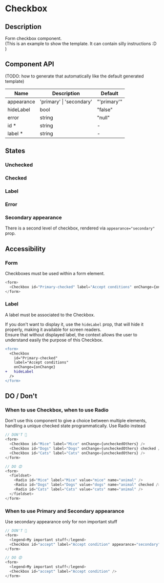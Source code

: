 
<Meta title="forms/Checkbox" />

# Checkbox

<Story id="design-system-forms-checkbox--all-checkboxes" />

## Description

Form checkbox component.  
(This is an example to show the template. It can contain silly instructions :D )

## Component API

(TODO: how to generate that automatically like the default generated template)

<table class="css-1gqcsgy">
  <thead>
    <tr>
      <th>Name</th>
      <th>Description</th>
      <th>Default</th>
    </tr>
  </thead>
  <tbody>
    <tr>
      <td>
        <span class="css-in3yi3">appearance</span>
      </td>
      <td>
        <div />
        <div class="css-1v653p">
          <span>'primary' | 'secondary'</span>
        </div>
      </td>
      <td>
        <span>"'primary'"</span>
      </td>
    </tr>
    <tr>
      <td>
        <span class="css-in3yi3">hideLabel</span>
      </td>
      <td>
        <div />
        <div class="css-1v653p">
          <span>bool</span>
        </div>
      </td>
      <td>
        <span>"false"</span>
      </td>
    </tr>
    <tr>
      <td>
        <span class="css-in3yi3">error</span>
      </td>
      <td>
        <div />
        <div class="css-1v653p">
          <span>string</span>
        </div>
      </td>
      <td>
        <span>"null"</span>
      </td>
    </tr>
    <tr>
      <td>
        <span class="css-in3yi3">id</span>
        <span title="Required" class="css-8t4o2x">
          *
        </span>
      </td>
      <td>
        <div />
        <div class="css-1v653p">
          <span>string</span>
        </div>
      </td>
      <td>-</td>
    </tr>
    <tr>
      <td>
        <span class="css-in3yi3">label</span>
        <span title="Required" class="css-8t4o2x">
          *
        </span>
      </td>
      <td>
        <div />
        <div class="css-1v653p">
          <span>string</span>
        </div>
      </td>
      <td>-</td>
    </tr>
  </tbody>
</table>

## States

### Unchecked

<Story id="design-system-forms-checkbox--unchecked" />

### Checked

<Story id="design-system-forms-checkbox--checked" />

### Label

<Story id="design-system-forms-checkbox--with-error" />

### Error

<Story id="design-system-forms-checkbox--with-label" />

### Secondary appearance

There is a second level of checkbox, rendered via `appearance="secondary"` prop.

<Story id="design-system-forms-checkbox--secondary" />

## Accessibility

### Form

Checkboxes must be used within a form element.

```javascript
<form>
  <Checkbox id="Primary-checked" label="Accept conditions" onChange={onChange} />
</form>
```

### Label

A label must be associated to the Checkbox.

If you don't want to display it, use the `hideLabel` prop, that will hide it properly, making it available for screen readers.  
Ensure that without displayed label, the context allows the user to understand easily the purpose of this Checkbox.

```diff
<form>
  <Checkbox
    id="Primary-checked"
    label="Accept conditions"
    onChange={onChange}
+   hideLabel
  />
</form>
```

## DO / Don't

### When to use Checkbox, when to use Radio

Don't use this component to give a choice between multiple elements, handling a unique checked state programmatically. Use Radio instead

```javascript
// DON'T 🤢
<form>
  <Checkbox id="Mice" label="Mice" onChange={uncheckedOthers} />
  <Checkbox id="Dogs" label="Dogs" onChange={uncheckedOthers} checked />
  <Checkbox id="Cats" label="Cats" onChange={uncheckedOthers} />
</form>

// DO 😍
<form>
  <fieldset>
    <Radio id="Mice" label="Mice" value="mice" name="animal" />
    <Radio id="Dogs" label="Dogs" value="dogs" name="animal" checked />
    <Radio id="Cats" label="Cats" value="cats" name="animal" />
  </fieldset>
</form>
```

### When to use Primary and Secondary appearance

Use secondary appearance only for non important stuff

```javascript
// DON'T 🤢
<form>
  <legend>My important stuff</legend>
  <Checkbox id="accept" label="Accept condition" appearance="secondary" />
</form>

// DO 😍
<form>
  <legend>My important stuff</legend>
  <Checkbox id="accept" label="Accept condition" />
</form>
```
